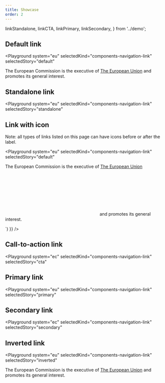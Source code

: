 ```yaml
---
title: Showcase
order: 2
---
```


  linkStandalone,
  linkCTA,
  linkPrimary,
  linkSecondary,
} from '../demo';

## Default link

<Playground
  system="eu"
  selectedKind="components-navigation-link"
  selectedStory="default"
>
  <p className="ecl-u-type-paragraph">The European Commission is the executive of <a href="/example#123123" className="ecl-link">The European Union</a> and promotes its general interest.</p>
</Playground>

## Standalone link

<Playground
  system="eu"
  selectedKind="components-navigation-link"
  selectedStory="standalone"
>
  <Html markup={linkStandalone} />
</Playground>

## Link with icon

Note: all types of links listed on this page can have icons before or after the label.

<Playground
  system="eu"
  selectedKind="components-navigation-link"
  selectedStory="default"
>
  <div dangerouslySetInnerHTML={{ __html: correctSvgPath(`<p class="ecl-u-type-paragraph">The European Commission is the executive of <a href="/example#235231" class="ecl-link ecl-link--default ecl-link--icon"><span class="ecl-link__label">The European Union</span><svg class="ecl-icon ecl-icon--fluid ecl-link__icon" focusable="false" aria-hidden="false" role="img"><title>Links to an external domain</title><use xlink:href="/icons.svg#external"></use></svg></a> and promotes its general interest.</p>`) }} />
</Playground>

## Call-to-action link

<Playground
  system="ec"
  selectedKind="components-navigation-link"
  selectedStory="cta"
>
  <Html markup={linkCTA} />
</Playground>

## Primary link

<Playground
  system="eu"
  selectedKind="components-navigation-link"
  selectedStory="primary"
>
  <Html markup={linkPrimary} />
</Playground>

## Secondary link

<Playground
  system="ec"
  selectedKind="components-navigation-link"
  selectedStory="secondary"
>
  <Html markup={linkSecondary} />
</Playground>

## Inverted link

<Playground
  system="eu"
  selectedKind="components-navigation-link"
  selectedStory="inverted"
>

  <p className="ecl-u-type-paragraph ecl-u-bg-dark ecl-u-type-color-white">The European Commission is the executive of <a href="/example#345252" className="ecl-link ecl-link--inverted">The European Union</a>
    and promotes its general interest. </p>
</Playground>
